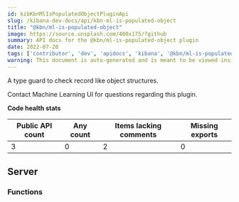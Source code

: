 ```yaml
---
id: kibKbnMlIsPopulatedObjectPluginApi
slug: /kibana-dev-docs/api/kbn-ml-is-populated-object
title: "@kbn/ml-is-populated-object"
image: https://source.unsplash.com/400x175/?github
summary: API docs for the @kbn/ml-is-populated-object plugin
date: 2022-07-20
tags: ['contributor', 'dev', 'apidocs', 'kibana', '@kbn/ml-is-populated-object']
warning: This document is auto-generated and is meant to be viewed inside our experimental, new docs system. Reach out in #docs-engineering for more info.
---
```


A type guard to check record like object structures.

Contact Machine Learning UI for questions regarding this plugin.

**Code health stats**

| Public API count  | Any count | Items lacking comments | Missing exports |
|-------------------|-----------|------------------------|-----------------|
| 3 | 0 | 2 | 0 |

## Server

### Functions
<DocDefinitionList data={kbnMlIsPopulatedObjectObj.server.functions}/>

